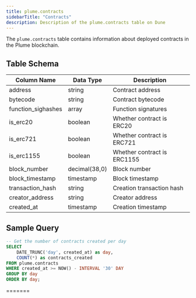 ```yaml
---
title: plume.contracts
sidebarTitle: "Contracts"
description: Description of the plume.contracts table on Dune
---
```



The `plume.contracts` table contains information about deployed contracts in the Plume blockchain.

## Table Schema

| Column Name | Data Type | Description |
|------------|-----------|-------------|
| address | string | Contract address |
| bytecode | string | Contract bytecode |
| function_sighashes | array | Function signatures |
| is_erc20 | boolean | Whether contract is ERC20 |
| is_erc721 | boolean | Whether contract is ERC721 |
| is_erc1155 | boolean | Whether contract is ERC1155 |
| block_number | decimal(38,0) | Block number |
| block_timestamp | timestamp | Block timestamp |
| transaction_hash | string | Creation transaction hash |
| creator_address | string | Creator address |
| created_at | timestamp | Creation timestamp |

## Sample Query

```sql
-- Get the number of contracts created per day
SELECT 
    DATE_TRUNC('day', created_at) as day,
    COUNT(*) as contracts_created
FROM plume.contracts
WHERE created_at >= NOW() - INTERVAL '30' DAY
GROUP BY day
ORDER BY day;
```

<ContractsSnippet /> 
=======


<ContractsSnippet blockchain="plume" /> 

